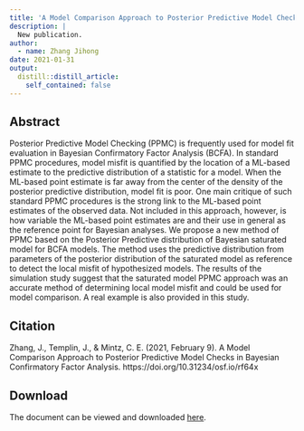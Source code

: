 ```yaml
---
title: 'A Model Comparison Approach to Posterior Predictive Model Checks in Bayesian Confirmatory Factor Analysis'
description: |
  New publication.
author:
  - name: Zhang Jihong
date: 2021-01-31
output:
  distill::distill_article:
    self_contained: false
---
```


## Abstract

Posterior Predictive Model Checking (PPMC) is frequently used for model fit evaluation in Bayesian Confirmatory Factor Analysis (BCFA). In standard PPMC procedures, model misfit is quantified by the location of a ML-based estimate to the predictive distribution of a statistic for a model. When the ML-based point estimate is far away from the center of the density of the posterior predictive distribution, model fit is poor. One main critique of such standard PPMC procedures is the strong link to the ML-based point estimates of the observed data. Not included in this approach, however, is how variable the ML-based point estimates are and their use in general as the reference point for Bayesian analyses. We propose a new method of PPMC based on the Posterior Predictive distribution of Bayesian saturated model for BCFA models. The method uses the predictive distribution from parameters of the posterior distribution of the saturated model as reference to detect the local misfit of hypothesized models. The results of the simulation study suggest that the saturated model PPMC approach was an accurate method of determining local model misfit and could be used for model comparison. A real example is also provided in this study.

## Citation
Zhang, J., Templin, J., & Mintz, C. E. (2021, February 9). A Model Comparison Approach to Posterior Predictive Model Checks in Bayesian Confirmatory Factor Analysis. https://doi.org/10.31234/osf.io/rf64x

## Download
The document can be viewed and downloaded [here](/files/publications/ppmc_cfa.pdf).